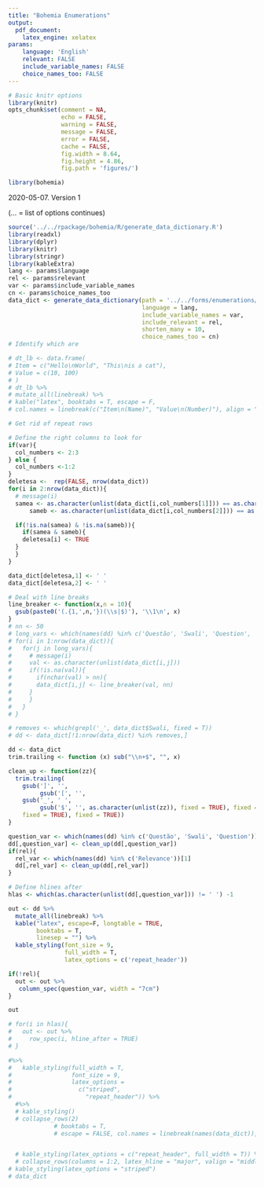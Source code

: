 ```yaml
---
title: "Bohemia Enumerations"
output:
  pdf_document:
    latex_engine: xelatex
params:
    language: 'English'
    relevant: FALSE
    include_variable_names: FALSE
    choice_names_too: FALSE
---
```



```r
# Basic knitr options
library(knitr)
opts_chunk$set(comment = NA, 
               echo = FALSE, 
               warning = FALSE, 
               message = FALSE, 
               error = FALSE, 
               cache = FALSE,
               fig.width = 8.64,
               fig.height = 4.86,
               fig.path = 'figures/')
```

```r
library(bohemia)
```


2020-05-07. Version 1

(... = list of options continues)

```r
source('../../rpackage/bohemia/R/generate_data_dictionary.R')
library(readxl)
library(dplyr)
library(knitr)
library(stringr)
library(kableExtra)
lang <- params$language
rel <- params$relevant
var <- params$include_variable_names
cn <- params$choice_names_too
data_dict <- generate_data_dictionary(path = '../../forms/enumerations/enumerations.xls',
                                      language = lang, 
                                      include_variable_names = var, 
                                      include_relevant = rel, 
                                      shorten_many = 10, 
                                      choice_names_too = cn)
# Identify which are 
```

```r

# dt_lb <- data.frame(
# Item = c("Hello\nWorld", "This\nis a cat"),
# Value = c(10, 100)
# )
# dt_lb %>%
# mutate_all(linebreak) %>%
# kable("latex", booktabs = T, escape = F,
# col.names = linebreak(c("Item\n(Name)", "Value\n(Number)"), align = "c"))

# Get rid of repeat rows

# Define the right columns to look for
if(var){
  col_numbers <- 2:3
} else {
  col_numbers <-1:2
}
deletesa <-  rep(FALSE, nrow(data_dict))
for(i in 2:nrow(data_dict)){
  # message(i)
  samea <- as.character(unlist(data_dict[i,col_numbers[1]])) == as.character(unlist(data_dict[i-1,col_numbers[1]]))
      sameb <- as.character(unlist(data_dict[i,col_numbers[2]])) == as.character(unlist(data_dict[i-1,col_numbers[2]]))

  if(!is.na(samea) & !is.na(sameb)){
    if(samea & sameb){
    deletesa[i] <- TRUE
  }
  }
}

data_dict[deletesa,1] <- ' '
data_dict[deletesa,2] <- ' '

# Deal with line breaks
line_breaker <- function(x,n = 10){
  gsub(paste0('(.{1,',n,'})(\\s|$)'), '\\1\n', x)
}
# nn <- 50
# long_vars <- which(names(dd) %in% c('Questão', 'Swali', 'Question', 'Relevance'))
# for(i in 1:nrow(data_dict)){
#   for(j in long_vars){
#     # message(i)
#     val <- as.character(unlist(data_dict[i,j]))
#     if(!is.na(val)){
#       if(nchar(val) > nn){
#       data_dict[i,j] <- line_breaker(val, nn)
#     }
#     }
#   }
# }

# removes <- which(grepl('_', data_dict$Swali, fixed = T))
# dd <- data_dict[!1:nrow(data_dict) %in% removes,]

dd <- data_dict
trim.trailing <- function (x) sub("\\n+$", "", x)

clean_up <- function(zz){
  trim.trailing(
    gsub(']', '', 
         gsub('[', '',
    gsub('_', ' ', 
         gsub('$', '', as.character(unlist(zz)), fixed = TRUE), fixed = TRUE),
    fixed = TRUE), fixed = TRUE))
}

question_var <- which(names(dd) %in% c('Questão', 'Swali', 'Question'))[1]
dd[,question_var] <- clean_up(dd[,question_var])
if(rel){
  rel_var <- which(names(dd) %in% c('Relevance'))[1]
  dd[,rel_var] <- clean_up(dd[,rel_var])
}

# Define hlines after
hlas <- which(as.character(unlist(dd[,question_var])) != ' ') -1

out <- dd %>%
  mutate_all(linebreak) %>%
  kable("latex", escape=F, longtable = TRUE,
        booktabs = T,
        linesep = "") %>%
  kable_styling(font_size = 9,
                full_width = T,
                latex_options = c('repeat_header')) 

if(!rel){
  out <- out %>%
   column_spec(question_var, width = "7cm")
}

out

# for(i in hlas){
#   out <- out %>%
#     row_spec(i, hline_after = TRUE)
# }

#%>%
#   kable_styling(full_width = T,
#                 font_size = 9,
#                 latex_options = 
#                   c("striped",
#                     "repeat_header")) %>%
  #%>%
  # kable_styling()
  # collapse_rows(2)
             # booktabs = T,
             # escape = FALSE, col.names = linebreak(names(data_dict)), align = "c")


  # kable_styling(latex_options = c("repeat_header", full_width = T)) %>%
  # collapse_rows(columns = 1:2, latex_hline = "major", valign = "middle")
# kable_styling(latex_options = "striped")
# data_dict
```

